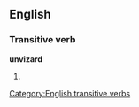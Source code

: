 ==English==
===Transitive verb===
'''unvizard'''
#{{alternative spelling of|unvisard}}
[[Category:English transitive verbs]]
